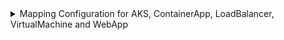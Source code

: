 <details>

<summary>
  Mapping Configuration for AKS, ContainerApp, LoadBalancer, VirtualMachine and
  WebApp
</summary>

```yaml showLineNumbers
resources:
  - kind: Microsoft.App/containerApps
    selector:
      query: "true"
      # azure resource api version to query
      apiVersion: "2023-05-01"
    glint:
      entity:
        mappings:
          identifier: '.id | split("/") | .[3] |= ascii_downcase |.[4] |= ascii_downcase | join("/")'
          title: .name
          blueprint: '"azureContainerApp"'
          properties:
            location: .location
            provisioningState: .properties.provisioningState
            outboundIpAddresses: .properties.outboundIpAddresses
            externalIngress: .properties.configuration.ingress.external
            hostName: .properties.configuration.ingress.fqdn
            minReplicas: .properties.template.scale.minReplicas
            maxReplicas: .properties.template.scale.maxReplicas
          relations:
            resourceGroup: '.id | split("/") | .[3] |= ascii_downcase |.[4] |= ascii_downcase | .[:5] |join("/")'
  - kind: Microsoft.ContainerService/managedClusters
    selector:
      query: "true"
      # azure resource api version to query
      apiVersion: "2023-05-01"
    glint:
      entity:
        mappings:
          identifier: '.id | split("/") | .[3] |= ascii_downcase |.[4] |= ascii_downcase | join("/")'
          title: .name
          blueprint: '"azureAks"'
          properties:
            location: .location
            provisioningState: .properties.provisioningState
            powerState: .properties.powerState.code
            kubernetesVersion: .properties.kubernetesVersion
            currentKubernetesVersion: .properties.currentKubernetesVersion
            dnsPrefix: .properties.dnsPrefix
            fqdn: .properties.fqdn
            nodeResourceGroup: .properties.nodeResourceGroup
            enableRBAC: .properties.enableRBAC
            supportPlan: .properties.supportPlan
            networkPlugin: .properties.networkProfile.networkPlugin
            podCIDR: .properties.networkProfile.podCidr
            serviceCIDR: .properties.networkProfile.serviceCidr
            dnsServiceIp: .properties.networkProfile.dnsServiceIP
            outboundType: .properties.networkProfile.outboundType
            loadBalancerSKU: .properties.networkProfile.loadBalancerSku
            maxAgentPools: .properties.maxAgentPools
            skuTier: .properties.sku.tier
          relations:
            resourceGroup: '.id | split("/") | .[3] |= ascii_downcase |.[4] |= ascii_downcase | .[:5] |join("/")'
  - kind: Microsoft.Network/loadBalancers
    selector:
      query: "true"
      # azure resource api version to query
      apiVersion: "2023-05-01"
    glint:
      entity:
        mappings:
          identifier: '.id | split("/") | .[3] |= ascii_downcase |.[4] |= ascii_downcase | join("/")'
          title: .name
          blueprint: '"azureLoadBalancer"'
          properties:
            location: .location
            provisioningState: .properties.provisioningState
            tags: .tags
            frontendIpResourceIds: .properties.frontendIPConfigurations[].id
            backendAddressPoolResourceIds: .properties.backendAddressPools[].id
            loadBalancingRulesResourceIds: .properties.loadBalancingRules[].id
            probesResourceIds: .properties.probes[].id
            inboundNatRulesResourceIds: .properties.inboundNatRules[].id
            inboundNatPoolsResourceIds: .properties.inboundNatPools[].id
          relations:
            resourceGroup: '.id | split("/") | .[3] |= ascii_downcase |.[4] |= ascii_downcase | .[:5] |join("/")'
  - kind: Microsoft.Compute/virtualMachines
    selector:
      query: "true"
      apiVersion: "2023-03-01"
    glint:
      entity:
        mappings:
          identifier: '.id | split("/") | .[3] |= ascii_downcase |.[4] |= ascii_downcase | join("/")'
          title: .name
          blueprint: '"azureVirtualMachine"'
          properties:
            location: .location
            provisioningState: .properties.provisioningState
            vmSize: .properties.hardwareProfile.vmSize
            osDiskName: .properties.storageProfile.osDisk.name
            osType: .properties.storageProfile.osDisk.osType
            osDiskCaching: .properties.storageProfile.osDisk.caching
            osDiskSizeGB: .properties.storageProfile.osDisk.diskSizeGB
            osDiskCreateOption: .properties.storageProfile.osDisk.createOption
            networkInterfaceIds: .properties.networkProfile.networkInterfaces[].id
            licenseType: .properties.licenseType
            vmOsProfile: .properties.osProfile
            vmHardwareProfile: .properties.hardwareProfile
            vmStorageProfile: .properties.storageProfile
            tags: .tags
          relations:
            resourceGroup: '.id | split("/") | .[3] |= ascii_downcase | .[4] |= ascii_downcase | .[:5] |join("/")'
  - kind: Microsoft.Web/sites
    selector:
      query: "true"
      apiVersion: "2022-03-01"
    glint:
      entity:
        mappings:
          identifier: '.id | split("/") | .[3] |= ascii_downcase |.[4] |= ascii_downcase | join("/")'
          title: .name
          blueprint: '"azureWebApp"'
          properties:
            location: .location
            state: .properties.state
            enabled: .properties.enabled
            defaultHostName: .properties.defaultHostName
            appServicePlanId: .properties.serverFarmId
          relations:
            resourceGroup: '.id | split("/") | .[3] |= ascii_downcase |.[4] |= ascii_downcase | .[:5] |join("/")'
```

</details>
